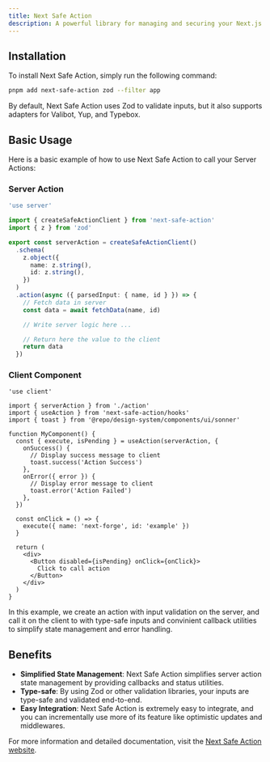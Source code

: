 ```yaml
---
title: Next Safe Action
description: A powerful library for managing and securing your Next.js Server Actions.
---
```


## Installation

To install Next Safe Action, simply run the following command:

```sh title="Terminal"
pnpm add next-safe-action zod --filter app
```

By default, Next Safe Action uses Zod to validate inputs, but it also supports adapters for Valibot, Yup, and Typebox.

## Basic Usage

Here is a basic example of how to use Next Safe Action to call your Server Actions:

### Server Action

```ts title="action.ts"
'use server'

import { createSafeActionClient } from 'next-safe-action'
import { z } from 'zod'

export const serverAction = createSafeActionClient()
  .schema(
    z.object({
      name: z.string(),
      id: z.string(),
    })
  )
  .action(async ({ parsedInput: { name, id } }) => {
    // Fetch data in server
    const data = await fetchData(name, id)

    // Write server logic here ...

    // Return here the value to the client
    return data
  })
```

### Client Component

```tsx title="my-component.tsx"
'use client'

import { serverAction } from './action'
import { useAction } from 'next-safe-action/hooks'
import { toast } from '@repo/design-system/components/ui/sonner'

function MyComponent() {
  const { execute, isPending } = useAction(serverAction, {
    onSuccess() {
      // Display success message to client
      toast.success('Action Success')
    },
    onError({ error }) {
      // Display error message to client
      toast.error('Action Failed')
    },
  })

  const onClick = () => {
    execute({ name: 'next-forge', id: 'example' })
  }

  return (
    <div>
      <Button disabled={isPending} onClick={onClick}>
        Click to call action
      </Button>
    </div>
  )
}
```

In this example, we create an action with input validation on the server, and call it on the client to with type-safe inputs and convinient callback utilities to simplify state management and error handling.

## Benefits

- **Simplified State Management**: Next Safe Action simplifies server action state management by providing callbacks and status utilities.
- **Type-safe**: By using Zod or other validation libraries, your inputs are type-safe and validated end-to-end.
- **Easy Integration**: Next Safe Action is extremely easy to integrate, and you can incrementally use more of its feature like optimistic updates and middlewares.

For more information and detailed documentation, visit the [Next Safe Action website](https://next-safe-action.dev).
